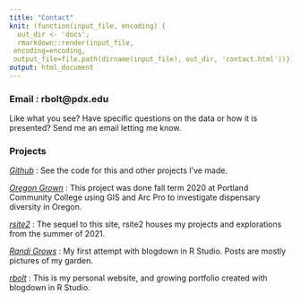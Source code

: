 ```yaml
---
title: "Contact"
knit: (function(input_file, encoding) {
  out_dir <- 'docs';
  rmarkdown::render(input_file,
 encoding=encoding,
 output_file=file.path(dirname(input_file), out_dir, 'contact.html'))})
output: html_document
---
```


### Email : rbolt@pdx.edu 

Like what you see? Have specific questions on the data or how it is presented? Send me an email letting me know.

### Projects 

*[Github](https://github.com/rbolt13)* : See the code for this and other projects I've made. 

*[Oregon Grown](https://rbolt13.github.io/Oregon-Grown/)* : This project was done fall term 2020 at Portland Community College using GIS and Arc Pro to investigate dispensary diversity in Oregon. 

*[rsite2](https://rbolt13.github.io/rsite2)* : The sequel to this site, rsite2 houses my projects and explorations from the summer of 2021. 

*[Randi Grows](https://randigrows.netlify.app/about/)* : My first attempt with blogdown in R Studio. Posts are mostly pictures of my garden.

*[rbolt](https://rbolt.netlify.app/)* : This is my personal website, and growing portfolio created with blogdown in R Studio. 
